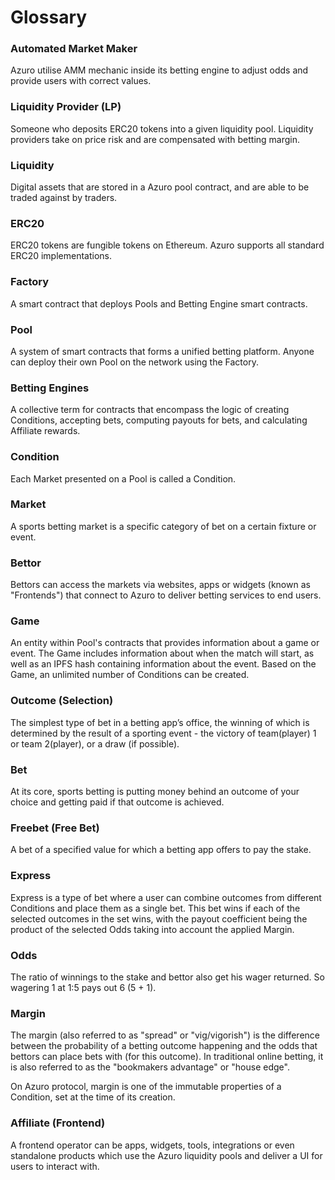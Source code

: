 # Glossary

### Automated Market Maker

Azuro utilise AMM mechanic inside its betting engine to adjust odds and provide users with correct values.

### Liquidity Provider (LP)

Someone who deposits ERC20 tokens into a given liquidity pool. Liquidity providers take on price risk and are
compensated with betting margin.

### Liquidity

Digital assets that are stored in a Azuro pool contract, and are able to be traded against by traders.

### ERC20

ERC20 tokens are fungible tokens on Ethereum. Azuro supports all standard ERC20 implementations.

### Factory

A smart contract that deploys Pools and Betting Engine smart contracts.

### Pool

A system of smart contracts that forms a unified betting platform. Anyone can deploy their own Pool on the network
using the Factory.

### Betting Engines

A collective term for contracts that encompass the logic of creating Conditions, accepting bets, computing payouts
for bets, and calculating Affiliate rewards.

### Condition

Each Market presented on a Pool is called a Condition.

### Market

A sports betting market is a specific category of bet on a certain fixture or event.

### Bettor

Bettors can access the markets via websites, apps or widgets (known as "Frontends") that connect to Azuro to deliver
betting services to end users.

### Game

An entity within Pool's contracts that provides information about a game or event. The Game includes
information about when the match will start, as well as an IPFS hash containing information about the event.
Based on the Game, an unlimited number of Conditions can be created.

### Outcome (Selection)

The simplest type of bet in a betting app’s office, the winning of which is determined by the result of a sporting
event - the victory of team(player) 1 or team 2(player), or a draw (if possible).

### Bet

At its core, sports betting is putting money behind an outcome of your choice and getting paid if that outcome is achieved.

### Freebet (Free Bet)

A bet of a specified value for which a betting app offers to pay the stake.

### Express

Express is a type of bet where a user can combine outcomes from different Conditions and place them as a single bet.
This bet wins if each of the selected outcomes in the set wins, with the payout coefficient being the product of the
selected Odds taking into account the applied Margin.

### Odds

The ratio of winnings to the stake and bettor also get his wager returned. So wagering 1 at 1:5 pays out 6 (5 + 1).

### Margin

The margin (also referred to as "spread" or "vig/vigorish") is the difference between the probability of a betting
outcome happening and the odds that bettors can place bets with (for this outcome). In traditional
online betting, it is also referred to as the "bookmakers advantage" or "house edge".

On Azuro protocol, margin is one of the immutable properties of a Condition, set at the time of its creation.

### Affiliate (Frontend)

A frontend operator can be apps, widgets, tools, integrations or even standalone products which use the Azuro
liquidity pools and deliver a UI for users to interact with.


